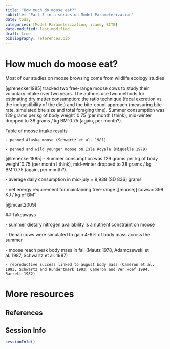 ```yaml
---
title: "How much do moose eat?"
subtitle: "Part 3 in a series on Model Parameterization"
date: today
categories: [Model Parameterization, iLand, BITE]
date-modified: last-modified
draft: true
bibliography: references.bib
---
```


# How much do moose eat?

Most of our studies on moose browsing come from wildlife ecology studies

[@renecker1985] tracked two free-range moose cows to study their voluntary intake over two years. The authors use two methods for estimating dry matter consumption: the ratio technique (fecal excretion vs the indigestibility of the diet) and the bite-count approach (measuring bite rate, simulated bite size and total foraging time). Summer consumption was 129 grams per kg of body weightˆ0.75 (per month I think), mid-winter dropped to 38 grams / kg BMˆ0.75 (again, per month?).

Table of moose intake results

```         
- penned Alaska moose (Schwartz et al. 1981)

- penned and wild younger moose on Isle Royale (Miquelle 1979)
```

[@renecker1985] - Summer consumption was 129 grams per kg of body weightˆ0.75 (per month I think), mid-winter dropped to 38 grams / kg BMˆ0.75 (again, per month?).

\- average daily consumption in mid-july = 9,938 (SD 836) grams

\- net energy requirement for maintaining free-range \[\[moose\]\] cows = 399 KJ / kg of BMˆ

[@mcart2009]

\## Takeaways

\- summer dietary nitrogen availability is a nutrient constraint on moose

\- Denali cows were simulated to gain 4-6% of body mass across the summer

\- moose reach peak body mass in fall (Mautz 1978, Adamczewski et al. 1987, Schwartz et al. 1987)

```         
- reproductive success linked to august body mass (Cameron et al. 1993, Schwartz and Hundertmark 1993, Cameron and Ver Hoef 1994, Barrett 1982)
```

# More resources

## References

## Session Info

```r
sessionInfo()
```
